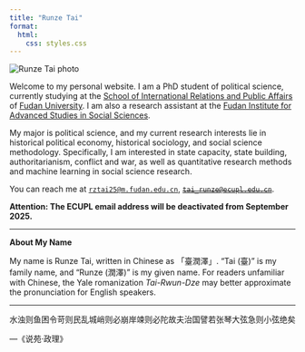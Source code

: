 ```yaml
---
title: "Runze Tai"
format:
  html:
    css: styles.css
---
```


<div class="profile-pic">
  <img src="photo.jpg" alt="Runze Tai photo">
</div>

Welcome to my personal website. I am a PhD student of political science, currently studying at the [School of International Relations and Public Affairs](https://sirpa.fudan.edu.cn) of [Fudan University](https://www.fudan.edu.cn). I am also a research assistant at the [Fudan Institute for Advanced Studies in Social Sciences](https://ias.fudan.edu.cn). 

My major is political science, and my current research interests lie in historical political economy, historical sociology, and social science methodology. Specifically, I am interested in state capacity, state building, authoritarianism, conflict and war, as well as quantitative research methods and machine learning in social science research.

You can reach me at [`rztai25@m.fudan.edu.cn`](mailto: rztai25@m.fudan.edu.cn), [~~`tai_runze@ecupl.edu.cn`~~](mailto: tai_runze@ecupl.edu.cn). 

**Attention: The ECUPL email address will be deactivated from September 2025.**

***

**About My Name**

My name is Runze Tai, written in Chinese as 「臺潤澤」. "Tai (臺)" is my family name, and "Runze (潤澤)" is my given name. For readers unfamiliar with Chinese, the Yale romanization *Tai-Rwun-Dze* may better approximate the pronunciation for English speakers. 

***

<div class="calligraphy-quote">
水浊则鱼困令苛则民乱城峭则必崩岸竦则必陀故夫治国譬若张琴大弦急则小弦绝矣
</div>
<div class="quote-source">
  ---《说苑·政理》
</div>